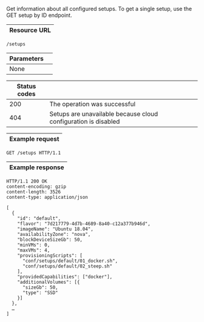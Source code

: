 
Get information about all configured <DocsLink href="#setups">setups</DocsLink>.
To get a single setup, use
the <DocsLink href="#get-setup-by-id">GET setup by ID endpoint</DocsLink>.

| Resource URL |
| ------------ |

```http
/setups
```

| Parameters              |                              |
| ----------------------- | ---------------------------- |
| None                    |                              |

| Status codes |                                                                |
| ------------ | -------------------------------------------------------------- |
| 200          | The operation was successful                                   |
| 404          | Setups are unavailable because <DocsLink href="#cloud-connection">cloud configuration</DocsLink> is disabled |

| Example request |
| --------------- |

```http
GET /setups HTTP/1.1
```

| Example response |
| ---------------- |

```http
HTTP/1.1 200 OK
content-encoding: gzip
content-length: 3526
content-type: application/json

[
  {
    "id": "default",
    "flavor": "7d217779-4d7b-4689-8a40-c12a377b946d",
    "imageName": "Ubuntu 18.04",
    "availabilityZone": "nova",
    "blockDeviceSizeGb": 50,
    "minVMs": 0,
    "maxVMs": 4,
    "provisioningScripts": [
      "conf/setups/default/01_docker.sh",
      "conf/setups/default/02_steep.sh"
    ],
    "providedCapabilities": ["docker"],
    "additionalVolumes": [{
      "sizeGb": 50,
      "type": "SSD"
    }]
  },
  …
]
```
